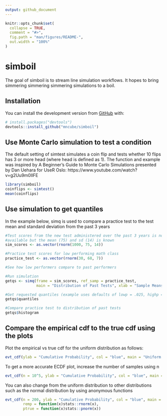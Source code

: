 ```yaml
---
output: github_document
---
```


<!-- README.md is generated from README.Rmd. Please edit that file -->

```r
knitr::opts_chunk$set(
  collapse = TRUE,
  comment = "#>",
  fig.path = "man/figures/README-",
  out.width = "100%"
)
```

# simboil

<!-- badges: start -->
<!-- badges: end -->

The goal of simboil is to stream line simulation workflows.  It hopes to bring simmering simmering simmering simulations to a boil.

## Installation

You can install the development version from [GitHub](https://github.com/) with:

``` r
# install.packages("devtools")
devtools::install_github("mncube/simboil")
```
## Use Monte Carlo simulation to test a condition

The default setting of simtest simulates a coin flip and tests whether 10 flips
has 3 or more head (where head is defined as 1).  The function and example was 
inspired by A Beginner's Guide to Monte Carlo Simulations presented by Dan Uehara 
for UseR Oslo: https://www.youtube.com/watch?v=g2Uu9m0IlFE
```r
library(simboil)
coinflips <- simtest()
mean(coinflips)
```

## Use simulation to get quantiles

In the example below, simq is used to compare a practice test to the test mean
and standard deviation from the past 3 years

```r
#Test scores from the new test administered over the past 3 years is not 
#available but the mean (75) and sd (14) is known
sim_scores <- as.vector(rnorm(1000, 75, 14))

#Practice test scores for low performing math class 
practice_test <- as.vector(rnorm(30, 68, 7))

#See how low performers compare to past performers

#Run simulation
getqs <- simq(frame = sim_scores, ref_samp = practice_test, 
              main = "Distribution of Past Tests", xlab = "Sample Means")

#Get requested quantiles (example uses defaults of lowp = .025, highp = .975)
getqs$quantiles

#Compare practice test to distribution of past tests
getqs$histogram
```

## Compare the empirical cdf to the true cdf using the plots

Plot the empirical vs true cdf for the uniform distribution as follows:
```r
evt_cdf(ylab = "Cumulative Probability", col = "blue", main = "Uniform ECDF (black) vs Uniform CDF (blue)")
```

To get a more accurate ECDF plot, increase the number of samples using n
```r
evt_cdf(n = 10^5, ylab = "Cumulative Probability", col = "blue", main = "Uniform ECDF (black) vs Uniform CDF (blue)")
```

You can also change from the uniform distribution to other distributions such as the normal distribution by using anonymous functions
```r
evt_cdf(n = 200, ylab = "Cumulative Probability", col = "blue", main = "Normal ECDF (black) vs Normal CDF (blue)",
        remp = function(x)stats::rnorm(x),
        ptrue = function(x)stats::pnorm(x))
```


